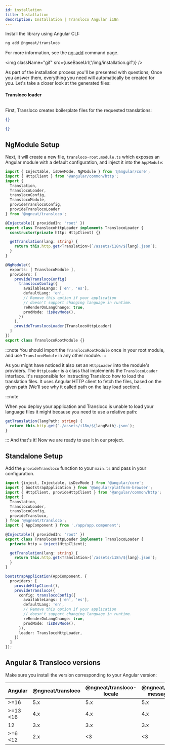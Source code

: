 ```yaml
---
id: installation
title: Installation
description: Installation | Transloco Angular i18n
---
```



Install the library using Angular CLI:
```bash
ng add @ngneat/transloco
```

For more information, see the [ng-add](../schematics/ng-add) command page.

<img className="gif" src={useBaseUrl('/img/installation.gif')} />

As part of the installation process you'll be presented with questions; Once you answer them, everything you need will automatically be created for you. Let's take a closer look at the generated files:

#### Transloco loader

```ts
```

First, Transloco creates boilerplate files for the requested translations:

```json title="assets/i18n/en.json"
{}
```

```json title="assets/i18n/es.json"
{}
```


## NgModule Setup

Next, it will create a new file, `transloco-root.module.ts` which exposes an Angular module with a default configuration, and inject it into the `AppModule`:

```ts title="transloco-root.module.ts"
import { Injectable, isDevMode, NgModule } from '@angular/core';
import { HttpClient } from '@angular/common/http';
import {
  Translation,
  TranslocoLoader,
  translocoConfig,
  TranslocoModule,
  provideTranslocoConfig,
  provideTranslocoLoader
} from '@ngneat/transloco';

@Injectable({ providedIn: 'root' })
export class TranslocoHttpLoader implements TranslocoLoader {
  constructor(private http: HttpClient) {}

  getTranslation(lang: string) {
    return this.http.get<Translation>(`/assets/i18n/${lang}.json`);
  }
}

@NgModule({
  exports: [ TranslocoModule ],
  providers: [
    provideTranslocoConfig(
      translocoConfig({
        availableLangs: ['en', 'es'],
        defaultLang: 'en',
        // Remove this option if your application
        // doesn't support changing language in runtime.
        reRenderOnLangChange: true,
        prodMode: !isDevMode(),
      })
    ),
    provideTranslocoLoader(TranslocoHttpLoader)
  ]
})
export class TranslocoRootModule {}
```

:::note
You should import the `TranslocoRootModule` once in your root module, and use `TranslocoModule` in any other module.
:::


As you might have noticed it also set an `HttpLoader` into the module's providers. The `HttpLoader` is a class that implements the `TranslocoLoader` interface. It's responsible for instructing Transloco how to load the translation files. It uses Angular HTTP client to fetch the files, based on the given path (We'll see why it called path on the lazy load section).

:::note

When you deploy your application and Transloco is unable to load your language files it might because you need to use a relative path:

```ts
getTranslation(langPath: string) {
  return this.http.get(`./assets/i18n/${langPath}.json`);
}
```
:::
And that's it! Now we are ready to use it in our project.

## Standalone Setup

Add the `provideTransloco` function to your `main.ts` and pass in your configuration.

```ts title="main.ts"
import {inject, Injectable, isDevMode } from '@angular/core';
import { bootstrapApplication } from '@angular/platform-browser';
import { HttpClient, provideHttpClient } from '@angular/common/http';
import {
  Translation,
  TranslocoLoader,
  translocoConfig,
  provideTransloco,
} from '@ngneat/transloco';
import { AppComponent } from './app/app.component';

@Injectable({ providedIn: 'root' })
export class TranslocoHttpLoader implements TranslocoLoader {
  private http = inject(HttpClient);

  getTranslation(lang: string) {
    return this.http.get<Translation>(`/assets/i18n/${lang}.json`);
  }
}

bootstrapApplication(AppComponent, {
  providers: [
    provideHttpClient(),
    provideTransloco({
      config: translocoConfig({
        availableLangs: ['en', 'es'],
        defaultLang: 'en',
        // Remove this option if your application
        // doesn't support changing language in runtime.
        reRenderOnLangChange: true,
        prodMode: !isDevMode(),
      }),
      loader: TranslocoHttpLoader,
    })
  ]
});
```

## Angular & Transloco versions

Make sure you install the version corresponding to your Angular version:

| Angular         | @ngneat/transloco | @ngneat/transloco-locale | @ngneat/transloco-messageformat | @ngneat/transloco-preload-langs | @ngneat/transloco-persist-translations | @ngneat/transloco-persist-lang |
| --------------- | ----------------- | ------------------------ | ------------------------------- | ------------------------------- | -------------------------------------- | ------------------------------ |
| >=16            | 5.x               | 5.x                      | 5.x                             | 5.x                             | 5.x                                    | 5.x                            |
| >=13 <16        | 4.x               | 4.x                      | 4.x                             | 4.x                             | 4.x                                    | 4.x                            |
| 12              | 3.x               | 3.x                      | 3.x                             | 3.x                             | 3.x                                    | 3.x                            |
| >=6 <12         | 2.x               | <3                       | <3                              | <3                              | <3                                     | <3                             |
